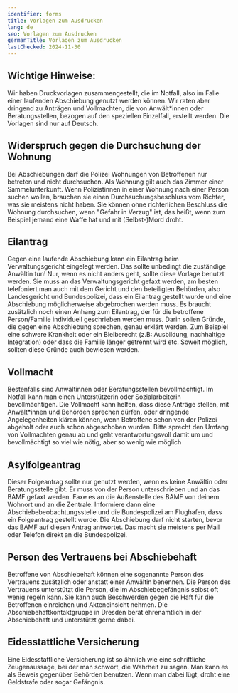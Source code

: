 ```yaml
---
identifier: forms
title: Vorlagen zum Ausdrucken
lang: de
seo: Vorlagen zum Ausdrucken
germanTitle: Vorlagen zum Ausdrucken
lastChecked: 2024-11-30
---
```


## Wichtige Hinweise:

Wir haben Druckvorlagen zusammengestellt, die im Notfall, also im Falle einer laufenden Abschiebung genutzt werden können. Wir raten aber dringend zu Anträgen und Vollmachten, die von Anwält\*innen oder  <InternalShortLink identifier="contacts">Beratungsstellen</InternalShortLink>, bezogen auf den speziellen Einzelfall, erstellt werden. Die Vorlagen sind nur auf Deutsch.

## Widerspruch gegen die Durchsuchung der Wohnung

<ExternalShortLink identifier="form_search"/>

Bei Abschiebungen darf die Polizei Wohnungen von Betroffenen nur betreten und nicht durchsuchen. Als Wohnung gilt auch das Zimmer einer Sammelunterkunft. Wenn Polizistinnen in einer Wohnung nach einer Person suchen wollen, brauchen sie einen Durchsuchungsbeschluss vom Richter, was sie meistens nicht haben. Sie können ohne richterlichen Beschluss die Wohnung durchsuchen, wenn "Gefahr in Verzug" ist, das heißt, wenn zum Beispiel jemand eine Waffe hat und mit (Selbst-)Mord droht.

## Eilantrag

<ExternalShortLink identifier="form_eilantrag"/>

Gegen eine laufende Abschiebung kann ein Eilantrag beim Verwaltungsgericht eingelegt werden. Das sollte unbedingt die zuständige Anwältin tun! Nur, wenn es nicht anders geht, sollte diese Vorlage benutzt werden. Sie muss an das Verwaltungsgericht gefaxt werden, am besten telefoniert man auch mit dem Gericht und den beteiligten Behörden, also Landesgericht und Bundespolizei, dass ein Eilantrag gestellt wurde und eine Abschiebung möglicherweise abgebrochen werden muss. Es braucht zusätzlich noch einen Anhang zum Eilantrag, der für die betroffene Person/Familie individuell geschrieben werden muss. Darin sollen Gründe, die gegen eine Abschiebung sprechen, genau erklärt werden. Zum Beispiel eine schwere Krankheit oder ein Bleiberecht (z.B: Ausbildung, nachhaltige Integration) oder dass die Familie länger getrennt wird etc. Soweit möglich, sollten diese Gründe auch bewiesen werden.

## Vollmacht

<ExternalShortLink identifier="form_vollmacht"/>

Bestenfalls sind Anwältinnen oder Beratungsstellen bevollmächtigt. Im Notfall kann man einen Unterstützerin oder Sozialarbeiterin bevollmächtigen. Die Vollmacht kann helfen, dass diese Anträge stellen, mit Anwält\*innen und Behörden sprechen dürfen, oder dringende Angelegenheiten klären können, wenn Betroffene schon von der Polizei abgeholt oder auch schon abgeschoben wurden. Bitte sprecht den Umfang von Vollmachten genau ab und geht verantwortungsvoll damit um und bevollmächtigt so viel wie nötig, aber so wenig wie möglich

## Asylfolgeantrag

<ExternalShortLink identifier="form_followup"/>

Dieser Folgeantrag sollte nur genutzt werden, wenn es keine Anwältin oder Beratungsstelle gibt. Er muss von der Person unterschrieben und an das BAMF gefaxt werden. Faxe es an die Außenstelle des BAMF von deinem Wohnort und an die Zentrale. Informiere dann eine Abschiebebeobachtungsstelle und die Bundespolizei am Flughafen, dass ein Folgeantrag gestellt wurde. Die Abschiebung darf nicht starten, bevor das BAMF auf diesen Antrag antwortet. Das macht sie meistens per Mail oder Telefon direkt an die Bundespolizei.

## Person des Vertrauens bei Abschiebehaft

<ExternalShortLink identifier="form_detention"/>

Betroffene von Abschiebehaft können eine sogenannte Person des Vertrauens zusätzlich oder anstatt einer Anwältin benennen. Die Person des Vertrauens unterstützt die Person, die im Abschiebegefängnis selbst oft wenig regeln kann. Sie kann auch Beschwerden gegen die Haft für die Betroffenen einreichen und Akteneinsicht nehmen. Die Abschiebehaftkontaktgruppe in Dresden berät ehrenamtlich in der Abschiebehaft und unterstützt gerne dabei.

## Eidesstattliche Versicherung ##

<ExternalShortLink identifier="form_affirmation"/>

Eine Eidesstattliche Versicherung ist so ähnlich wie eine schriftliche Zeugenaussage, bei der man schwört, die Wahrheit zu sagen. Man kann es als Beweis gegenüber Behörden benutzen. Wenn man dabei lügt, droht eine Geldstrafe oder sogar Gefängnis. 
